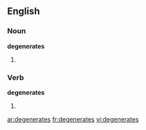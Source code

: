 ==English==
===Noun===
'''degenerates'''

#{{plural of|[[degenerate]]}}

===Verb===
'''degenerates'''

#{{third-person singular of|[[degenerate]]}}

[[ar:degenerates]]
[[fr:degenerates]]
[[vi:degenerates]]